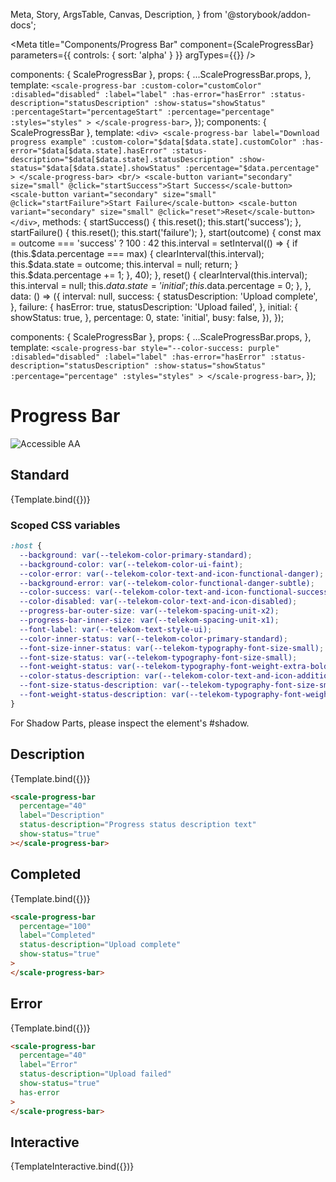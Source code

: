   Meta,
  Story,
  ArgsTable,
  Canvas,
  Description,
} from '@storybook/addon-docs';

<Meta
  title="Components/Progress Bar"
  component={ScaleProgressBar}
  parameters={{
    controls: {
      sort: 'alpha'
    }
  }}
  argTypes={{}}
/>

  components: { ScaleProgressBar },
  props: {
    ...ScaleProgressBar.props,
  },
  template: `
      <scale-progress-bar
        :custom-color="customColor"
        :disabled="disabled"
        :label="label"
        :has-error="hasError"
        :status-description="statusDescription"
        :show-status="showStatus"
        :percentageStart="percentageStart"
        :percentage="percentage"
        :styles="styles"
      >
      </scale-progress-bar>
  `,
});
  components: { ScaleProgressBar },
  template: `
      <div>
          <scale-progress-bar
            label="Download progress example"
            :custom-color="$data[$data.state].customColor"
            :has-error="$data[$data.state].hasError"
            :status-description="$data[$data.state].statusDescription"
            :show-status="$data[$data.state].showStatus"
            :percentage="$data.percentage"
          >
          </scale-progress-bar>
          <br/>
          <scale-button variant="secondary" size="small" @click="startSuccess">Start Success</scale-button>
          <scale-button variant="secondary" size="small" @click="startFailure">Start Failure</scale-button>
          <scale-button variant="secondary" size="small" @click="reset">Reset</scale-button>
      </div>
  `,
  methods: {
    startSuccess() {
      this.reset();
      this.start('success');
    },
    startFailure() {
      this.reset();
      this.start('failure');
    },
    start(outcome) {
      const max = outcome === 'success' ? 100 : 42
      this.interval = setInterval(() => {
        if (this.$data.percentage === max) {
          clearInterval(this.interval);
          this.$data.state = outcome;
          this.interval = null;
          return;
        }
        this.$data.percentage += 1;
      }, 40);
    },
    reset() {
      clearInterval(this.interval);
      this.interval = null;
      this.$data.state = 'initial';
      this.$data.percentage = 0;
    },
  },
  data: () => ({
    interval: null,
    success: {
      statusDescription: 'Upload complete',
    },
    failure: {
      hasError: true,
      statusDescription: 'Upload failed',
    },
    initial: {
      showStatus: true,
    },
    percentage: 0,
    state: 'initial',
    busy: false,
  }),
});

  components: { ScaleProgressBar },
  props: {
    ...ScaleProgressBar.props,
  },
  template: `
      <scale-progress-bar style="--color-success: purple"
        :disabled="disabled"
        :label="label"
        :has-error="hasError"
        :status-description="statusDescription"
        :show-status="showStatus"
        :percentage="percentage"
        :styles="styles"
      >
      </scale-progress-bar>
  `,
});

<div
  style={{
    display: 'inline-flex',
    alignItems: 'center',
    justifyContent: 'space-between',
    width: '100%',
  }}
>
  <h1>Progress Bar</h1>
  <img src="assets/aa.png" alt="Accessible AA" />
</div>

## Standard

<Canvas withSource="none">
  <Story
    name="Standard"
    args={{
      percentage: 20,
      label: 'Standard',
    }}
  >
    {Template.bind({})}
  </Story>
</Canvas>

<ArgsTable story="Standard" />

### Scoped CSS variables

```css
:host {
  --background: var(--telekom-color-primary-standard);
  --background-color: var(--telekom-color-ui-faint);
  --color-error: var(--telekom-color-text-and-icon-functional-danger);
  --background-error: var(--telekom-color-functional-danger-subtle);
  --color-success: var(--telekom-color-text-and-icon-functional-success);
  --color-disabled: var(--telekom-color-text-and-icon-disabled);
  --progress-bar-outer-size: var(--telekom-spacing-unit-x2);
  --progress-bar-inner-size: var(--telekom-spacing-unit-x1);
  --font-label: var(--telekom-text-style-ui);
  --color-inner-status: var(--telekom-color-primary-standard);
  --font-size-inner-status: var(--telekom-typography-font-size-small);
  --font-size-status: var(--telekom-typography-font-size-small);
  --font-weight-status: var(--telekom-typography-font-weight-extra-bold);
  --color-status-description: var(--telekom-color-text-and-icon-additional);
  --font-size-status-description: var(--telekom-typography-font-size-small);
  --font-weight-status-description: var(--telekom-typography-font-weight-bold);
}
```

For Shadow Parts, please inspect the element's #shadow.

## Description

<Canvas withSource="none">
  <Story
    name="Description"
    args={{
      percentage: 40,
      label: 'Description',
      statusDescription: 'Progress status description text',
      showStatus: true,
    }}
  >
    {Template.bind({})}
  </Story>
</Canvas>

```html
<scale-progress-bar
  percentage="40"
  label="Description"
  status-description="Progress status description text"
  show-status="true"
></scale-progress-bar>
```

## Completed

<Canvas withSource="none">
  <Story
    name="Completed"
    args={{
      percentage: 100,
      showStatus: false,
      statusDescription: 'Upload complete',
      label: 'Completed',
    }}
  >
    {Template.bind({})}
  </Story>
</Canvas>

```html
<scale-progress-bar
  percentage="100"
  label="Completed"
  status-description="Upload complete"
  show-status="true"
>
</scale-progress-bar>
```

## Error

<Canvas withSource="none">
  <Story
    name="Error"
    args={{
      percentage: 40,
      hasError: true,
      showStatus: true,
      statusDescription: 'Upload failed',
      label: 'Error',
    }}
  >
    {Template.bind({})}
  </Story>
</Canvas>

```html
<scale-progress-bar
  percentage="40"
  label="Error"
  status-description="Upload failed"
  show-status="true"
  has-error
>
</scale-progress-bar>
```

## Interactive

<Canvas withSource="none">
  <Story
    name="Interactive"
    args={{
      percentage: 0,
      label: 'Interactive',
    }}
  >
    {TemplateInteractive.bind({})}
  </Story>
</Canvas>
